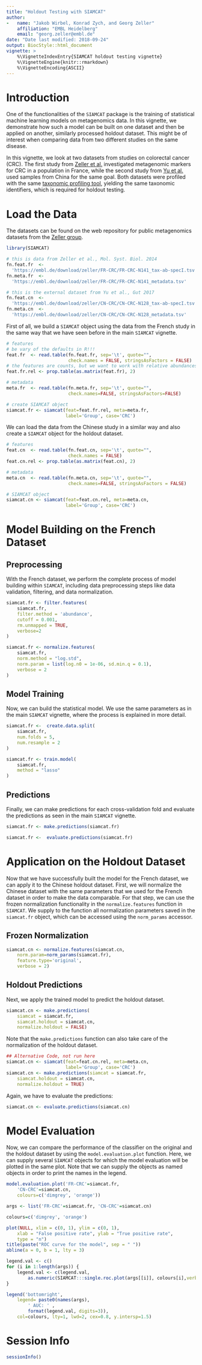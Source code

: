 ```yaml
---
title: "Holdout Testing with SIAMCAT"
author:
-   name: "Jakob Wirbel, Konrad Zych, and Georg Zeller"
    affiliation: "EMBL Heidelberg"
    email: "georg.zeller@embl.de"
date: "Date last modified: 2018-09-24"
output: BiocStyle::html_document
vignette: >
    %\VignetteIndexEntry{SIAMCAT holdout testing vignette}
    %\VignetteEngine{knitr::rmarkdown}
    %\VignetteEncoding{ASCII}
---
```


# Introduction

One of the functionalities of the `SIAMCAT` package is the training of
statistical machine learning models on metagenomics data. In this vignette,
we demonstrate how such a model can be built on one dataset and then be applied
on another, similarly processed holdout dataset. This might be of interest
when comparing data from two different studies on the same disease.

In this vignette, we look at two datasets from studies on colorectal cancer
(CRC). The first study from
[Zeller et al.](http://europepmc.org/abstract/MED/25432777) investigated
metagenomic markers for CRC in a population in France, while the second study
from [Yu et al.](https://europepmc.org/abstract/MED/26408641) used samples
from China for the same goal. Both datasets were profiled with the same
[taxonomic profiling tool](https://github.com/motu-tool/mOTUs_v2), yielding
the same taxonomic identifiers, which is required for holdout testing.

# Load the Data

The datasets can be found on the web repository for public metagenomics
datasets from the
[Zeller group](https://www.embl.de/research/units/scb/zeller/index.html).

```r
library(SIAMCAT)

# this is data from Zeller et al., Mol. Syst. Biol. 2014
fn.feat.fr  <-
  'https://embl.de/download/zeller/FR-CRC/FR-CRC-N141_tax-ab-specI.tsv'
fn.meta.fr  <-
  'https://embl.de/download/zeller/FR-CRC/FR-CRC-N141_metadata.tsv'

# this is the external dataset from Yu et al., Gut 2017
fn.feat.cn  <-
  'https://embl.de/download/zeller/CN-CRC/CN-CRC-N128_tax-ab-specI.tsv'
fn.meta.cn  <-
  'https://embl.de/download/zeller/CN-CRC/CN-CRC-N128_metadata.tsv'
```

First of all, we build a `SIAMCAT` object using the data from the French study
in the same way that we have seen before in the main `SIAMCAT` vignette.

```r
# features
# be vary of the defaults in R!!!
feat.fr  <- read.table(fn.feat.fr, sep='\t', quote="",
                       check.names = FALSE, stringsAsFactors = FALSE)
# the features are counts, but we want to work with relative abundances
feat.fr.rel <- prop.table(as.matrix(feat.fr), 2)

# metadata
meta.fr  <- read.table(fn.meta.fr, sep='\t', quote="",
                       check.names=FALSE, stringsAsFactors=FALSE)

# create SIAMCAT object
siamcat.fr <- siamcat(feat=feat.fr.rel, meta=meta.fr,
                      label='Group', case='CRC')
```

We can load the data from the Chinese study in a similar way and also create a
`SIAMCAT` object for the holdout dataset.

```r
# features
feat.cn  <- read.table(fn.feat.cn, sep='\t', quote="",
                       check.names = FALSE)
feat.cn.rel <- prop.table(as.matrix(feat.cn), 2)

# metadata
meta.cn  <- read.table(fn.meta.cn, sep='\t', quote="",
                       check.names=FALSE, stringsAsFactors = FALSE)

# SIAMCAT object
siamcat.cn <- siamcat(feat=feat.cn.rel, meta=meta.cn,
                      label='Group', case='CRC')
```

# Model Building on the French Dataset

## Preprocessing

With the French dataset, we perform the complete process of model building
within `SIAMCAT`, including data preprocessing steps like data validation,
filtering, and data normalization.

```r
siamcat.fr <- filter.features(
    siamcat.fr,
    filter.method = 'abundance',
    cutoff = 0.001,
    rm.unmapped = TRUE,
    verbose=2
)

siamcat.fr <- normalize.features(
    siamcat.fr,
    norm.method = "log.std",
    norm.param = list(log.n0 = 1e-06, sd.min.q = 0.1),
    verbose = 2
)
```
## Model Training

Now, we can build the statistical model. We use the same parameters as in
the main `SIAMCAT` vignette, where the process is explained in more detail.

```r
siamcat.fr <-  create.data.split(
    siamcat.fr,
    num.folds = 5,
    num.resample = 2
)

siamcat.fr <- train.model(
    siamcat.fr,
    method = "lasso"
)
```


## Predictions

Finally, we can make predictions for each cross-validation fold and evaluate
the predictions as seen in the main `SIAMCAT` vignette.

```r
siamcat.fr <- make.predictions(siamcat.fr)

siamcat.fr <-  evaluate.predictions(siamcat.fr)
```

# Application on the Holdout Dataset

Now that we have successfully built the model for the French dataset, we can
apply it to the Chinese holdout dataset. First, we will normalize the Chinese
dataset with the same parameters that we used for the French dataset in order
to make the data comparable. For that step, we can use the frozen normalization
functionality in the `normalize.features` function in `SIAMCAT`. We supply to
the function all normalization parameters saved in the `siamcat.fr` object,
which can be accessed using the `norm_params` accessor.

## Frozen Normalization

```r

siamcat.cn <- normalize.features(siamcat.cn,
    norm.param=norm_params(siamcat.fr),
    feature.type='original',
    verbose = 2)

```


## Holdout Predictions

Next, we apply the trained model to predict the holdout dataset.

```r
siamcat.cn <- make.predictions(
    siamcat = siamcat.fr,
    siamcat.holdout = siamcat.cn,
    normalize.holdout = FALSE)
```

Note that the `make.predictions` function can also take care of the
normalization of the holdout dataset.

```r
## Alternative Code, not run here
siamcat.cn <- siamcat(feat=feat.cn.rel, meta=meta.cn,
                      label='Group', case='CRC')
siamcat.cn <- make.predictions(siamcat = siamcat.fr,
    siamcat.holdout = siamcat.cn,
    normalize.holdout = TRUE)
```

Again, we have to evaluate the predictions:

```r
siamcat.cn <- evaluate.predictions(siamcat.cn)
```

# Model Evaluation

Now, we can compare the performance of the classifier on the original and
the holdout dataset by using the `model.evaluation.plot` function. Here,
we can supply several `SIAMCAT` objects for which the model evaluation will be
plotted in the same plot. Note that we can supply the objects as named objects
in order to print the names in the legend.

```r
model.evaluation.plot('FR-CRC'=siamcat.fr,
    'CN-CRC'=siamcat.cn,
    colours=c('dimgrey', 'orange'))
```


```r

args <- list('FR-CRC'=siamcat.fr, 'CN-CRC'=siamcat.cn)

colours=c('dimgrey', 'orange')

plot(NULL, xlim = c(0, 1), ylim = c(0, 1),
    xlab = "False positive rate", ylab = "True positive rate",
    type = "n")
title(paste("ROC curve for the model", sep = " "))
abline(a = 0, b = 1, lty = 3)

legend.val <- c()
for (i in 1:length(args)) {
    legend.val <- c(legend.val,
        as.numeric(SIAMCAT:::single.roc.plot(args[[i]], colours[i],verbose=0)))
}

legend('bottomright',
    legend= paste0(names(args),
        ' AUC: ' ,
        format(legend.val, digits=3)),
    col=colours, lty=1, lwd=2, cex=0.8, y.intersp=1.5)

```

# Session Info

```r
sessionInfo()
```
